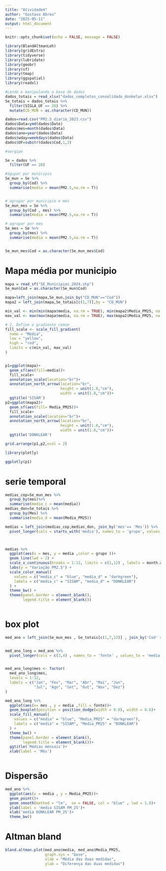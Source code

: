 ---
title: "Atividade4"
author: "Gustavo Abreu"
date: "2025-05-11"
output: html_document
---

```{r setup, include=FALSE}
knitr::opts_chunk$set(echo = FALSE, message = FALSE)
```



```{r message=FALSE, warning=FALSE, include=FALSE}
library(BlandAltmanLeh)
library(gridExtra)
library(tidyverse)
library(lubridate)
library(geobr)
library(sf)
library(tmap)
library(ggspatial)
library(readxl)

```



```{r}
#Lendo e manipulando a base de dados
dados_totais = read_xlsx("dados_completos_consolidado_donkelar.xlsx") 
Se_totais = dados_totais %>% 
  filter(SIGLA_UF == 28) %>% 
  mutate(CD_MUN = as.character(CD_MUN))

dados=read.csv("PM2.5_diario_2023.csv")
dados$Data=ymd(dados$Date)
dados$mes=month(dados$Data)
dados$ano=year(dados$Data)
dados$wday=weekdays(dados$Data)
dados$UF=substr(dados$Cod,1,2)

#sergipe

Se = dados %>% 
  filter(UF == 28)

#agupar por municipio
Se_mun = Se %>% 
  group_by(Cod) %>% 
  summarise(media = mean(PM2.5,na.rm = T))


# agrupar por municipio e mes
Se_mun_mes = Se %>% 
  group_by(Cod , mes) %>% 
  summarise(media = mean(PM2.5,na.rm = T))

# agrupar por mes
Se_mes = Se %>% 
  group_by(mes) %>% 
  summarise(media = mean(PM2.5,na.rm = T))


Se_mun_mes$Cod = as.character(Se_mun_mes$Cod)

```
# Mapa média por municipio
```{r}

mapa = read_sf("SE_Municipios_2024.shp")
Se_mun$Cod = as.character(Se_mun$Cod)

mapa=left_join(mapa,Se_mun,join_by("CD_MUN"=="Cod"))
mapa2 = left_join(mapa,Se_totais[c(1,7)],by = "CD_MUN")

min_val <- min(min(mapa$media, na.rm = TRUE), min(mapa2$Media_PM25, na.rm = TRUE))
max_val <- max(max(mapa$media, na.rm = TRUE), max(mapa2$Media_PM25, na.rm = TRUE))

# 2. Define o gradiente comum
fill_scale <- scale_fill_gradient(
  name = "Média",
  low = "yellow",
  high = "red",
  limits = c(min_val, max_val)
)


p1=ggplot(mapa)+
  geom_sf(aes(fill=media))+
  fill_scale+
  annotation_scale(location="br")+
  annotation_north_arrow(location="br",
                         height = unit(1.8,"cm"),
                         width = unit(1.8,"cm"))+
  ggtitle('SISAM')
p2=ggplot(mapa2)+
  geom_sf(aes(fill= Media_PM25))+
  fill_scale+
  annotation_scale(location="br")+
  annotation_north_arrow(location="br",
                         height = unit(1.8,"cm"),
                         width = unit(1.8,"cm"))+
  ggtitle('DONKLEAR')

grid.arrange(p1,p2,ncol = 2)

library(plotly)

ggplotly(p1)

```

# serie temporal
```{r}

medias_cop=Se_mun_mes %>%
  group_by(mes)%>% 
  summarise(media_c = mean(media))
medias_don=Se_totais %>% 
  group_by(Mes) %>% 
  summarise(media_d = mean(Media_PM25))

medias = left_join(medias_cop,medias_don, join_by('mes'== 'Mes')) %>% 
  pivot_longer(cols = starts_with('media'), names_to = 'grupo', values_to = 'media')



medias %>% 
  ggplot(aes(x = mes, y = media ,color = grupo ))+
  geom_line(lwd = 2) +
  scale_x_continuous(breaks = 1:12, limits = c(1,12) , labels = month.abb)+
  labs(y = "Variação PM2.5") +
  scale_color_manual(
    values = c("media_c" = "blue", "media_d" = "darkgreen"),
    labels = c("media_c" = "SISAM", "media_d" = "DONKLEAR")
  ) +
  theme_bw() +
  theme(panel.border = element_blank(),
        legend.title = element_blank())
  


```

# box plot
```{r}

med_ano = left_join(Se_mun_mes , Se_totais[c(1,7,12)] , join_by('Cod' == 'CD_MUN', 'mes' == 'Mes'))


med_ano_long = med_ano %>% 
  pivot_longer(cols = c(3,4) , names_to = 'fonte' , values_to = 'media')


med_ano_long$mes <- factor(
  med_ano_long$mes,
  levels = 1:12,
  labels = c("Jan", "Fev", "Mar", "Abr", "Mai", "Jun",
             "Jul", "Ago", "Set", "Out", "Nov", "Dez")
)

med_ano_long %>% 
  ggplot(aes(x= mes , y = media ,fill = fonte))+
  geom_boxplot(position = position_dodge(width = 0.8), width = 0.6)+
  scale_fill_manual(
    values = c("media" = "blue", "Media_PM25" = "darkgreen"),
    labels = c("media" = "SISAM", "Media_PM25" = "DONKLEAR")
  ) +
  theme_bw() +
  theme(panel.border = element_blank(),
        legend.title = element_blank())+
  ggtitle('Médias mensais')+
  xlab(label = 'Mês')
  
```


# Dispersão



```{r}

med_ano %>% 
  ggplot(aes(x = media , y = Media_PM25))+
  geom_point()+
  geom_smooth(method = "lm",  se = FALSE, col = "blue" , lwd = 1.8)+
  ylab(label = 'media SISAM PM_25')+
  xlab('media DONKLEAR PM_25')+
  theme_bw()


```



# Altman bland

```{r message=FALSE, warning=FALSE}
bland.altman.plot(med_ano$media, med_ano$Media_PM25,
                  graph.sys = "base",
                  xlab = "Média das duas medidas", 
                  ylab = "Diferença das duas medidas")



```

